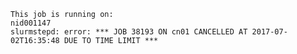 ```output
This job is running on:
nid001147
slurmstepd: error: *** JOB 38193 ON cn01 CANCELLED AT 2017-07-02T16:35:48 DUE TO TIME LIMIT ***
```